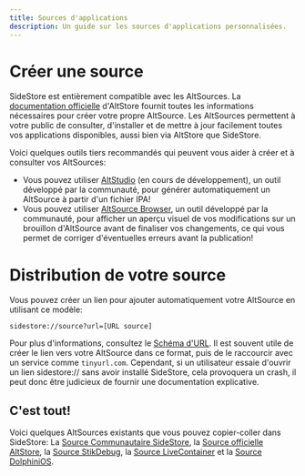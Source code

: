 ```yaml
---
title: Sources d'applications
description: Un guide sur les sources d'applications personnalisées.
---
```


# Créer une source

SideStore est entièrement compatible avec les AltSources. La [documentation officielle](https://faq.altstore.io/developers/make-a-source) d'AltStore fournit toutes les informations nécessaires pour créer votre propre AltSource. Les AltSources permettent à votre public de consulter, d'installer et de mettre à jour facilement toutes vos applications disponibles, aussi bien via AltStore que SideStore.

Voici quelques outils tiers recommandés qui peuvent vous aider à créer et à consulter vos AltSources:
- Vous pouvez utiliser [AltStudio](https://altstudio.app/) (en cours de développement), un outil développé par la communauté, pour générer automatiquement un AltSource à partir d'un fichier IPA!
- Vous pouvez utiliser [AltSource Browser](https://altsource.by.lao.sb/browse/), un outil développé par la communauté, pour afficher un aperçu visuel de vos modifications sur un brouillon d'AltSource avant de finaliser vos changements, ce qui vous permet de corriger d'éventuelles erreurs avant la publication!

# Distribution de votre source

Vous pouvez créer un lien pour ajouter automatiquement votre AltSource en utilisant ce modèle: 
```
sidestore://source?url=[URL source]
```
Pour plus d'informations, consultez le [Schéma d'URL](/docs/advanced/url-schema). Il est souvent utile de créer le lien vers votre AltSource dans ce format, puis de le raccourcir avec un service comme ```tinyurl.com```. Cependant, si un utilisateur essaie d'ouvrir un lien sidestore:// sans avoir installé SideStore, cela provoquera un crash, il peut donc être judicieux de fournir une documentation explicative.

## C'est tout!

Voici quelques AltSources existants que vous pouvez copier-coller dans SideStore: La [Source Communautaire SideStore](https://github.com/SideStore/Community-Source), la [Source officielle AltStore](https://apps.altstore.io), la [Source StikDebug](https://raw.githubusercontent.com/StephenDev0/StikDebug/refs/heads/main/repo.json), la [Source LiveContainer](https://raw.githubusercontent.com/LiveContainer/LiveContainer/refs/heads/main/apps.json) et la [Source DolphiniOS](https://altstore.oatmealdome.me).
